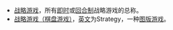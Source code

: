*[[战略游戏|战略游戏]]，所有[[即時戰略遊戲|即时]]或[[回合制戰略遊戲|回合制]]战略游戏的总称。
*[[战略游戏（棋盘游戏）|战略游戏（棋盘游戏）]]，[[英文|英文]]为Strategy，一种[[图版游戏|图版游戏]]。

{{disambig|Cat=四字作品消歧義}}
